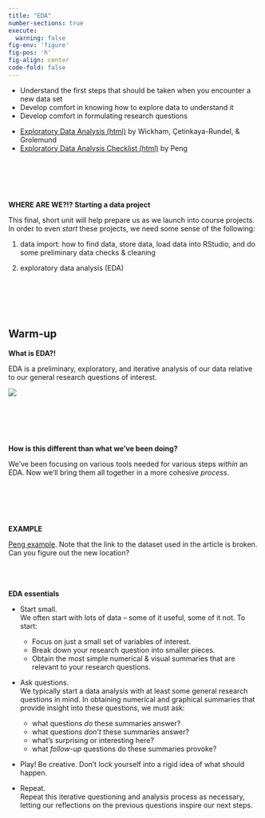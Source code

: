 ```yaml
---
title: "EDA"
number-sections: true
execute: 
  warning: false
fig-env: 'figure'
fig-pos: 'h'
fig-align: center
code-fold: false
---
```


::: {.callout-caution title="Learning Goals"}
-   Understand the first steps that should be taken when you encounter a new data set
-   Develop comfort in knowing how to explore data to understand it
-   Develop comfort in formulating research questions
:::

::: {.callout-note title="Additional Resources"}
-   [Exploratory Data Analysis (html)](https://r4ds.hadley.nz/eda) by Wickham, Çetinkaya-Rundel, & Grolemund
-   [Exploratory Data Analysis Checklist (html)](https://bookdown.org/rdpeng/exdata/exploratory-data-analysis-checklist.html) by Peng
:::

\
\
\
\

**WHERE ARE WE?!? Starting a data project**

This final, short unit will help prepare us as we launch into course projects. In order to even *start* these projects, we need some sense of the following:

1.  data import: how to find data, store data, load data into RStudio, and do some preliminary data checks & cleaning

2.  exploratory data analysis (EDA)

\
\
\
\

## Warm-up

**What is EDA?!**

EDA is a preliminary, exploratory, and iterative analysis of our data relative to our general research questions of interest.

![](https://mac-stat.github.io/images/112/eda.png)

\
\
\
\

**How is this different than what we've been doing?**

We've been focusing on various tools needed for various steps *within* an EDA. Now we'll bring them all together in a more cohesive *process*.

\
\
\
\

**EXAMPLE**

[Peng example](https://bookdown.org/rdpeng/exdata/data-analysis-case-study-changes-in-fine-particle-air-pollution-in-the-u-s-.html). Note that the link to the dataset used in the article is broken. Can you figure out the new location?\
\
\
\

**EDA essentials**

-   Start small.\
    We often start with lots of data -- some of it useful, some of it not. To start:

    -   Focus on just a small set of variables of interest.
    -   Break down your research question into smaller pieces.
    -   Obtain the most simple numerical & visual summaries that are relevant to your research questions.

-   Ask questions.\
    We typically start a data analysis with at least some general research questions in mind. In obtaining numerical and graphical summaries that provide insight into these questions, we must ask:

    -   what questions *do* these summaries answer?
    -   what questions *don't* these summaries answer?
    -   what's surprising or interesting here?
    -   what *follow-up* questions do these summaries provoke?

-   Play! Be creative. Don't lock yourself into a rigid idea of what should happen.

-   Repeat.\
    Repeat this iterative questioning and analysis process as necessary, letting our reflections on the previous questions inspire our next steps.

\
\
\
\
